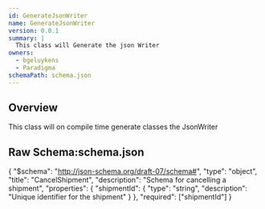 ```yaml
---
id: GenerateJsonWriter
name: GenerateJsonWriter
version: 0.0.1
summary: |
  This class will Generate the json Writer
owners:
  - bgeluykens
  - Paradigma
schemaPath: schema.json
---
```



## Overview

This class will on compile time generate classes the JsonWriter

<SchemaViewer file="schema.json" title="Schema" maxHeight="500" />

<NodeGraph />



 ## Raw Schema:schema.json

{
    "$schema": "http://json-schema.org/draft-07/schema#",
    "type": "object",
    "title": "CancelShipment",
    "description": "Schema for cancelling a shipment",
    "properties": {
        "shipmentId": {
            "type": "string",
            "description": "Unique identifier for the shipment"
        }
    },
    "required": ["shipmentId"]
}
